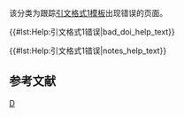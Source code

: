 {{polluted category}}
{{Tracking category}}
{{empty category}}
该分类为跟踪[[WP:CS1|引文格式1模板]]出现{{para|doi}}错误的页面。

{{#lst:Help:引文格式1错误|bad_doi_help_text}}

<!-- 
----
{{#lst:Help:引文格式1错误|show_error_messages_help_text}} -->
{{#lst:Help:引文格式1错误|notes_help_text}}<!-- 
{{#lst:Help:引文格式1错误|references_help_text}} -->
==参考文献==
{{reflist}}
{{CategoryTOC}}
[[Category:引文格式1错误|D]]
